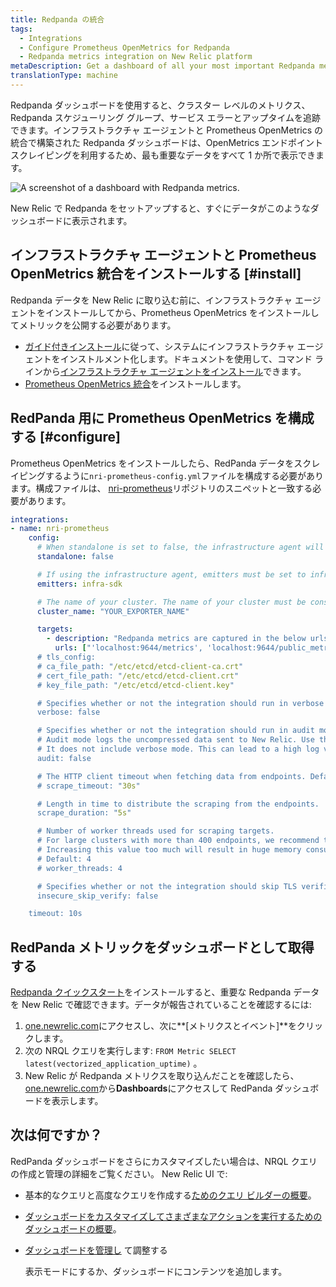 ```yaml
---
title: Redpanda の統合
tags:
  - Integrations
  - Configure Prometheus OpenMetrics for Redpanda
  - Redpanda metrics integration on New Relic platform
metaDescription: Get a dashboard of all your most important Redpanda metrics with our Redpanda quickstart.
translationType: machine
---
```



Redpanda ダッシュボードを使用すると、クラスター レベルのメトリクス、Redpanda スケジューリング グループ、サービス エラーとアップタイムを追跡できます。インフラストラクチャ エージェントと Prometheus OpenMetrics の統合で構築された Redpanda ダッシュボードは、OpenMetrics エンドポイント スクレイピングを利用するため、最も重要なデータをすべて 1 か所で表示できます。

<img
  src={prometheusRedpandaIntegration}
  title="Redpanda dashboard landing page"
  alt="A screenshot of a dashboard with Redpanda metrics."
/>

<figcaption>
  New Relic で Redpanda をセットアップすると、すぐにデータがこのようなダッシュボードに表示されます。
</figcaption>

## インフラストラクチャ エージェントと Prometheus OpenMetrics 統合をインストールする [#install]

Redpanda データを New Relic に取り込む前に、インフラストラクチャ エージェントをインストールしてから、Prometheus OpenMetrics をインストールしてメトリックを公開する必要があります。

* [ガイド付きインストール](https://one.newrelic.com/nr1-core?state=5e236fa2-fbfd-1f53-e55d-9241d2a73068)に従って、システムにインフラストラクチャ エージェントをインストルメント化します。ドキュメントを使用して、コマンド ラインから[インフラストラクチャ エージェントをインストール](/docs/infrastructure/install-infrastructure-agent/linux-installation/install-infrastructure-monitoring-agent-linux)できます。
* [Prometheus OpenMetrics 統合](/docs/infrastructure/prometheus-integrations/install-configure-openmetrics/install-update-or-uninstall-your-prometheus-openmetrics-integration)をインストールします。

## RedPanda 用に Prometheus OpenMetrics を構成する [#configure]

Prometheus OpenMetrics をインストールしたら、RedPanda データをスクレイピングするように`nri-prometheus-config.yml`ファイルを構成する必要があります。構成ファイルは、 [nri-prometheus](https://github.com/newrelic/nri-prometheus/blob/main/configs/nri-prometheus-config.yml.sample)リポジトリのスニペットと一致する必要があります。

```yml
integrations:
- name: nri-prometheus
    config:
      # When standalone is set to false, the infrastructure agent will need to send data so nri-prometheus can work. Defaults to true.
      standalone: false

      # If using the infrastructure agent, emitters must be set to infra-sdk
      emitters: infra-sdk

      # The name of your cluster. The name of your cluster must be consistent across New Relic products so the infrastructure agent and Prometheus OpenMetrics can scrape data from the cluster.
      cluster_name: "YOUR_EXPORTER_NAME"

      targets:
        - description: "Redpanda metrics are captured in the below urls"
          urls: ["'localhost:9644/metrics', 'localhost:9644/public_metrics']
      # tls_config:
      # ca_file_path: "/etc/etcd/etcd-client-ca.crt"
      # cert_file_path: "/etc/etcd/etcd-client.crt"
      # key_file_path: "/etc/etcd/etcd-client.key"

      # Specifies whether or not the integration should run in verbose mode. Defaults to false.
      verbose: false

      # Specifies whether or not the integration should run in audit mode. Defaults to false.
      # Audit mode logs the uncompressed data sent to New Relic. Use this to log all data sent.
      # It does not include verbose mode. This can lead to a high log volume, so use with care.
      audit: false

      # The HTTP client timeout when fetching data from endpoints. Defaults to 30s.
      # scrape_timeout: "30s"

      # Length in time to distribute the scraping from the endpoints.
      scrape_duration: "5s"

      # Number of worker threads used for scraping targets.
      # For large clusters with more than 400 endpoints, we recommend that you slowly increase until scrape time falls between the desired `scrape_duration`.
      # Increasing this value too much will result in huge memory consumption if too many metrics are being scraped.
      # Default: 4
      # worker_threads: 4

      # Specifies whether or not the integration should skip TLS verification. Defaults to false.
      insecure_skip_verify: false

    timeout: 10s
```

## RedPanda メトリックをダッシュボードとして取得する

[Redpanda クイックスタート](https://newrelic.com/instant-observability/redpanda)をインストールすると、重要な Redpanda データを New Relic で確認できます。データが報告されていることを確認するには:

1. [one.newrelic.com](https://one.newrelic.com/all-capabilities)にアクセスし、次に**\[メトリクスとイベント]**をクリックします。
2. 次の NRQL クエリを実行します: `FROM Metric SELECT latest(vectorized_application_uptime)` 。
3. New Relic が Redpanda メトリクスを取り込んだことを確認したら、 [one.newrelic.com](https://one.newrelic.com/all-capabilities)から**Dashboards**にアクセスして RedPanda ダッシュボードを表示します。

## 次は何ですか？

RedPanda ダッシュボードをさらにカスタマイズしたい場合は、NRQL クエリの作成と管理の詳細をご覧ください。 <InlinePopover type="dashboards"/>New Relic UI で:

* 基本的なクエリと高度なクエリを作成する[ためのクエリ ビルダーの概要](/docs/query-your-data/explore-query-data/query-builder/introduction-query-builder)。

* [ダッシュボードをカスタマイズしてさまざまなアクションを実行するためのダッシュボードの概要](/docs/query-your-data/explore-query-data/dashboards/introduction-dashboards)。

* [ダッシュボードを管理し](/docs/query-your-data/explore-query-data/dashboards/manage-your-dashboard) て調整する

  <InlinePopover type="dashboards"/>

  表示モードにするか、ダッシュボードにコンテンツを追加します。